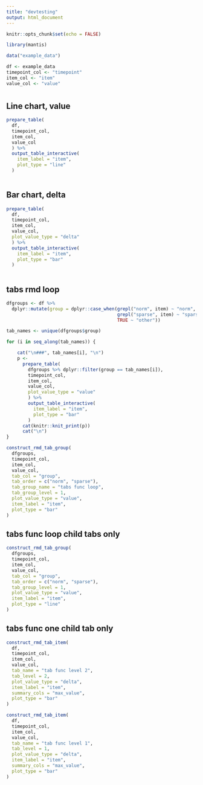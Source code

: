 ```yaml
---
title: "devtesting"
output: html_document
---
```


```r
knitr::opts_chunk$set(echo = FALSE)

library(mantis)
```

```r
data("example_data")

df <- example_data
timepoint_col <- "timepoint"
item_col <- "item"
value_col <- "value"

```

# {.tabset .tabset-pills}

## Line chart, value

```r
prepare_table(
  df,
  timepoint_col,
  item_col,
  value_col
  ) %>%
  output_table_interactive(
    item_label = "item",
    plot_type = "line"
  )
  
```

## Bar chart, delta

```r
prepare_table(
  df,
  timepoint_col,
  item_col,
  value_col,
  plot_value_type = "delta"
  ) %>%
  output_table_interactive(
    item_label = "item",
    plot_type = "bar"
  )
  
```

## tabs rmd loop {.tabset}

```r
dfgroups <- df %>%
  dplyr::mutate(group = dplyr::case_when(grepl("norm", item) ~ "norm",
                                         grepl("sparse", item) ~ "sparse",
                                         TRUE ~ "other"))
```

```r
tab_names <- unique(dfgroups$group)

for (i in seq_along(tab_names)) {

    cat("\n###", tab_names[i], "\n")
    p <-
      prepare_table(
        dfgroups %>% dplyr::filter(group == tab_names[i]),
        timepoint_col,
        item_col,
        value_col,
        plot_value_type = "value"
        ) %>%
        output_table_interactive(
          item_label = "item",
          plot_type = "bar"
        )
      cat(knitr::knit_print(p))
      cat("\n")
}
```


```r
construct_rmd_tab_group(
  dfgroups,
  timepoint_col,
  item_col,
  value_col,
  tab_col = "group",
  tab_order = c("norm", "sparse"),
  tab_group_name = "tabs func loop",
  tab_group_level = 1,
  plot_value_type = "value",
  item_label = "item",
  plot_type = "bar"
)

```

## tabs func loop child tabs only {.tabset}

```r
construct_rmd_tab_group(
  dfgroups,
  timepoint_col,
  item_col,
  value_col,
  tab_col = "group",
  tab_order = c("norm", "sparse"),
  tab_group_level = 1,
  plot_value_type = "value",
  item_label = "item",
  plot_type = "line"
)

```

## tabs func one child tab only {.tabset}

```r
construct_rmd_tab_item(
  df,
  timepoint_col,
  item_col,
  value_col,
  tab_name = "tab func level 2",
  tab_level = 2,
  plot_value_type = "delta",
  item_label = "item",
  summary_cols = "max_value",
  plot_type = "bar"
)

```

```r
construct_rmd_tab_item(
  df,
  timepoint_col,
  item_col,
  value_col,
  tab_name = "tab func level 1",
  tab_level = 1,
  plot_value_type = "delta",
  item_label = "item",
  summary_cols = "max_value",
  plot_type = "bar"
)

```
